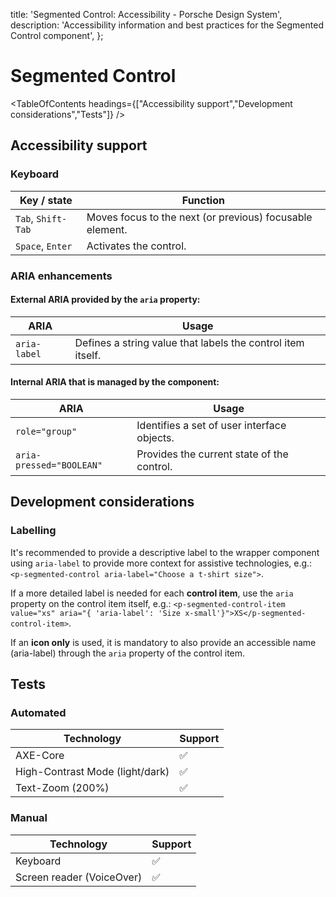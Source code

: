 
  title: 'Segmented Control: Accessibility - Porsche Design System',
  description: 'Accessibility information and best practices for the Segmented Control component',
};

# Segmented Control <ComponentStatus tagName="p-segmented-control"></ComponentStatus>

<TableOfContents headings={["Accessibility support","Development considerations","Tests"]} />

## Accessibility support

### Keyboard

| Key / state        | Function                                                 |
| ------------------ | -------------------------------------------------------- |
| `Tab`, `Shift-Tab` | Moves focus to the next (or previous) focusable element. |
| `Space`, `Enter`   | Activates the control.                                   |

### ARIA enhancements

#### External **ARIA** provided by the `aria` property:

| ARIA         | Usage                                                       |
| ------------ | ----------------------------------------------------------- |
| `aria-label` | Defines a string value that labels the control item itself. |

#### Internal **ARIA** that is managed by the component:

| ARIA                     | Usage                                       |
| ------------------------ | ------------------------------------------- |
| `role="group"`           | Identifies a set of user interface objects. |
| `aria-pressed="BOOLEAN"` | Provides the current state of the control.  |

## Development considerations

### Labelling

It's recommended to provide a descriptive label to the wrapper component using `aria-label` to provide more context for
assistive technologies, e.g.: `<p-segmented-control aria-label="Choose a t-shirt size">`.

If a more detailed label is needed for each **control item**, use the `aria` property on the control item itself, e.g.:
`<p-segmented-control-item value="xs" aria="{ 'aria-label': 'Size x-small'}">XS</p-segmented-control-item>`.

If an **icon only** is used, it is mandatory to also provide an accessible name (aria-label) through the `aria` property
of the control item.

## Tests

### Automated

| Technology                      | Support |
| ------------------------------- | ------- |
| AXE-Core                        | ✅      |
| High-Contrast Mode (light/dark) | ✅      |
| Text-Zoom (200%)                | ✅      |

### Manual

| Technology                | Support |
| ------------------------- | ------- |
| Keyboard                  | ✅      |
| Screen reader (VoiceOver) | ✅      |
